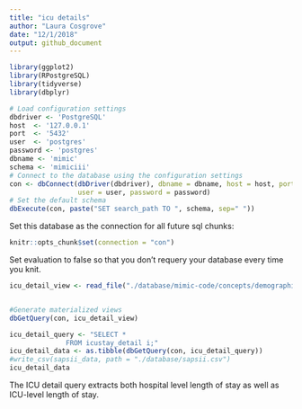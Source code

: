 ```yaml
---
title: "icu details"
author: "Laura Cosgrove"
date: "12/1/2018"
output: github_document
---
```


```r
library(ggplot2)
library(RPostgreSQL)
library(tidyverse)
library(dbplyr)
```


```r
# Load configuration settings
dbdriver <- 'PostgreSQL'
host  <- '127.0.0.1'
port  <- '5432'
user  <- 'postgres'
password <- 'postgres'
dbname <- 'mimic'
schema <- 'mimiciii'
# Connect to the database using the configuration settings
con <- dbConnect(dbDriver(dbdriver), dbname = dbname, host = host, port = port, 
                 user = user, password = password)
# Set the default schema
dbExecute(con, paste("SET search_path TO ", schema, sep=" "))
```

Set this database as the connection for all future sql chunks:

```r
knitr::opts_chunk$set(connection = "con")
```

Set evaluation to false so that you don't requery your database every time you knit.
```r
icu_detail_view <- read_file("./database/mimic-code/concepts/demographics/icustay-detail.sql")


#Generate materialized views
dbGetQuery(con, icu_detail_view)
```

```r
icu_detail_query <- "SELECT *
              FROM icustay_detail i;"
icu_detail_data <- as.tibble(dbGetQuery(con, icu_detail_query))
#write_csv(sapsii_data, path = "./database/sapsii.csv")
icu_detail_data
```

The ICU detail query extracts both hospital level length of stay as well as ICU-level length of stay.


